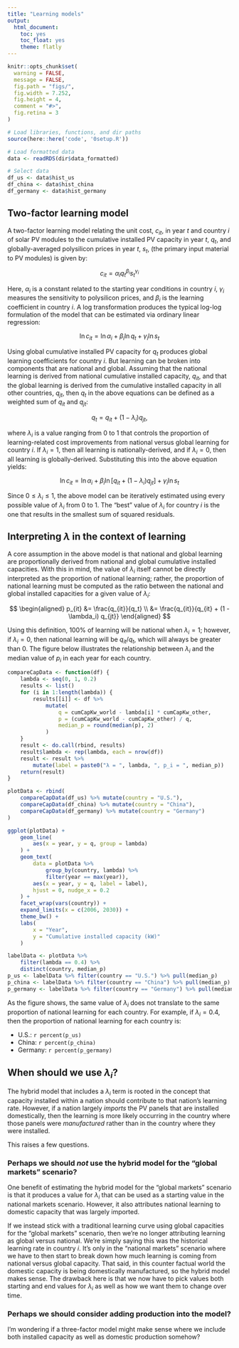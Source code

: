 ```yaml
---
title: "Learning models"
output:
  html_document:
    toc: yes
    toc_float: yes
    theme: flatly
---
```


```r
knitr::opts_chunk$set(
  warning = FALSE,
  message = FALSE,
  fig.path = "figs/",
  fig.width = 7.252,
  fig.height = 4,
  comment = "#>",
  fig.retina = 3
)

# Load libraries, functions, and dir paths
source(here::here('code', '0setup.R'))

# Load formatted data
data <- readRDS(dir$data_formatted)

# Select data
df_us <- data$hist_us
df_china <- data$hist_china
df_germany <- data$hist_germany
```

## Two-factor learning model

A two-factor learning model relating the unit cost, $c_{it}$, in year $t$ and country $i$ of solar PV modules to the cumulative installed PV capacity in year $t$, $q_t$, and globally-averaged polysilicon prices in year $t$, $s_t$, (the primary input material to PV modules) is given by:

$$
c_{it} = 
\alpha_i q_t^{\beta_i} s_t^{\gamma_i}
$$

Here, $\alpha_i$ is a constant related to the starting year conditions in country $i$, $\gamma_i$ measures the sensitivity to polysilicon prices, and $\beta_i$ is the learning coefficient in country $i$. A log transformation produces the typical log-log formulation of the model that can be estimated via ordinary linear regression:

$$
\ln c_{it} = 
\ln \alpha_i + 
\beta_i \ln q_t + 
\gamma_i \ln s_t 
$$

Using global cumulative installed PV capacity for $q_t$ produces global learning coefficients for country $i$. But learning can be broken into components that are national and global. Assuming that the national learning is derived from national cumulative installed capacity, $q_{it}$, and that the global learning is derived from the cumulative installed capacity in all other countries, $q_{jt}$, then $q_t$ in the above equations can be defined as a weighted sum of $q_{it}$ and $q_{jt}$:

$$
q_t = q_{it} + (1 - \lambda_i) q_{jt},
$$

where $\lambda_i$ is a value ranging from 0 to 1 that controls the proportion of learning-related cost improvements from national versus global learning for country $i$. If $\lambda_i = 1$, then all learning is nationally-derived, and if $\lambda_i = 0$, then all learning is globally-derived. Substituting this into the above equation yields:

$$
\ln c_{it} = 
\ln \alpha_i + 
\beta_i \ln \left [ q_{it} + (1 - \lambda_i) q_{jt} \right ] + 
\gamma_i \ln s_t 
$$

Since $0 \le \lambda_i \le 1$, the above model can be iteratively estimated using every possible value of $\lambda_i$ from $0$ to $1$. The "best" value of $\lambda_i$ for country $i$ is the one that results in the smallest sum of squared residuals.

## Interpreting $\lambda$ in the context of learning

A core assumption in the above model is that national and global learning are proportionally derived from national and global cumulative installed capacities. With this in mind, the value of $\lambda_i$ itself cannot be directly interpreted as the proportion of national learning; rather, the proportion of national learning must be computed as the ratio between the national and global installed capacities for a given value of $\lambda_i$:

$$
\begin{aligned}
p_{it} &= \frac{q_{it}}{q_t} \\
    &= \frac{q_{it}}{q_{it} + (1 - \lambda_i) q_{jt}}
\end{aligned}
$$

Using this definition, 100% of learning will be national when $\lambda_i = 1$; however, if $\lambda_i = 0$, then national learning will be $q_{it} / q_t$, which will always be greater than 0. The figure below illustrates the relationship between $\lambda_i$ and the median value of $p_i$ in each year for each country.

```r
compareCapData <- function(df) {
    lambda <- seq(0, 1, 0.2)
    results <- list()
    for (i in 1:length(lambda)) {
        results[[i]] <- df %>% 
            mutate(
                q = cumCapKw_world - lambda[i] * cumCapKw_other,
                p = (cumCapKw_world - cumCapKw_other) / q, 
                median_p = round(median(p), 2)
            )
    }
    result <- do.call(rbind, results)
    result$lambda <- rep(lambda, each = nrow(df))
    result <- result %>% 
        mutate(label = paste0("λ = ", lambda, ", p_i = ", median_p))
    return(result)
}
```

```r
plotData <- rbind(
    compareCapData(df_us) %>% mutate(country = "U.S."),
    compareCapData(df_china) %>% mutate(country = "China"),
    compareCapData(df_germany) %>% mutate(country = "Germany")
) 

ggplot(plotData) + 
    geom_line(
        aes(x = year, y = q, group = lambda)
    ) + 
    geom_text(
        data = plotData %>% 
            group_by(country, lambda) %>% 
            filter(year == max(year)),
        aes(x = year, y = q, label = label),
        hjust = 0, nudge_x = 0.2
    ) +
    facet_wrap(vars(country)) +
    expand_limits(x = c(2006, 2030)) +
    theme_bw() + 
    labs(
        x = "Year", 
        y = "Cumulative installed capacity (kW)"
    )

labelData <- plotData %>% 
    filter(lambda == 0.4) %>% 
    distinct(country, median_p)
p_us <- labelData %>% filter(country == "U.S.") %>% pull(median_p)
p_china <- labelData %>% filter(country == "China") %>% pull(median_p)
p_germany <- labelData %>% filter(country == "Germany") %>% pull(median_p)
```

As the figure shows, the same value of $\lambda_i$ does not translate to the same proportion of national learning for each country. For example, if $\lambda_i = 0.4$, then the proportion of national learning for each country is:

- U.S.: `r percent(p_us)`
- China: `r percent(p_china)`
- Germany: `r percent(p_germany)`

## When should we use $\lambda_i$? 

The hybrid model that includes a $\lambda_i$ term is rooted in the concept that capacity installed within a nation should contribute to that nation's learning rate. However, if a nation largely _imports_ the PV panels that are installed domestically, then the learning is more likely occurring in the country where those panels were _manufactured_ rather than in the country where they were installed.

This raises a few questions.

### Perhaps we should _not_ use the hybrid model for the "global markets" scenario?

One benefit of estimating the hybrid model for the "global markets" scenario is that it produces a value for $\lambda_i$ that can be used as a starting value in the national markets scenario. However, it also attributes national learning to domestic capacity that was largely imported. 

If we instead stick with a traditional learning curve using global capacities for the "global markets" scenario, then we're no longer attributing learning as global versus national. We're simply saying this was the historical learning rate in country $i$. It's only in the "national markets" scenario where we have to then start to break down how much learning is coming from national versus global capacity. That said, in this counter factual world the domestic capacity is being domestically manufactured, so the hybrid model makes sense. The drawback here is that we now have to pick values both starting and end values for $\lambda_i$ as well as how we want them to change over time.

### Perhaps we should consider adding production into the model? 

I'm wondering if a three-factor model might make sense where we include both installed capacity as well as domestic production somehow?


